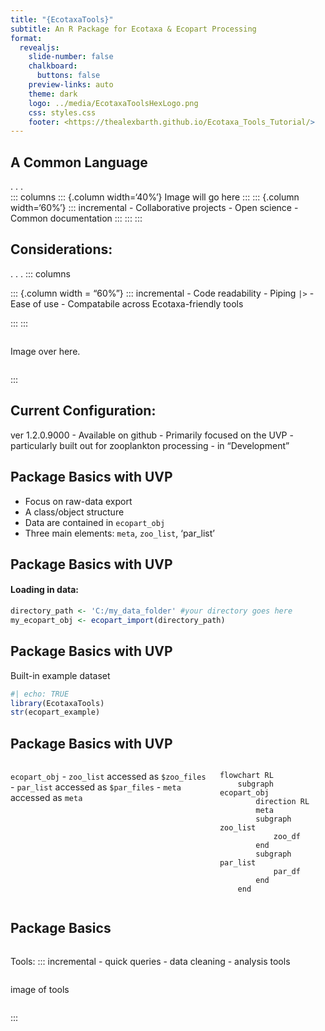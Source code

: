 ```yaml
---
title: "{EcotaxaTools}"
subtitle: An R Package for Ecotaxa & Ecopart Processing
format:
  revealjs: 
    slide-number: false
    chalkboard: 
      buttons: false
    preview-links: auto
    theme: dark
    logo: ../media/EcotaxaToolsHexLogo.png
    css: styles.css
    footer: <https://thealexbarth.github.io/Ecotaxa_Tools_Tutorial/>
---
```


## A Common Language
. . .
<br/>
::: columns
::: {.column width='40%'}
Image will go here
:::
::: {.column width='60%'}
::: incremental
- Collaborative projects
- Open science
- Common documentation
:::
:::
:::

##  Considerations:
. . .
::: columns

::: {.column width = "60%"}
::: incremental
- Code readability
- Piping `|>`
- Ease of use
- Compatabile across Ecotaxa-friendly tools

:::
:::

::: {.column width='40%'}
Image over here.
:::
:::

## Current Configuration:
ver 1.2.0.9000
- Available on github
- Primarily focused on the UVP
- particularly built out for zooplankton processing
- in "Development"

## Package Basics with UVP
::: incremental
- Focus on raw-data export
- A class/object structure
- Data are contained in `ecopart_obj`
- Three main elements: `meta`, `zoo_list`, 'par_list'
:::

## Package Basics with UVP
#### Loading in data:
``` r
directory_path <- 'C:/my_data_folder' #your directory goes here
my_ecopart_obj <- ecopart_import(directory_path)
```

## Package Basics with UVP
Built-in example dataset
```r
#| echo: TRUE
library(EcotaxaTools)
str(ecopart_example)
```

## Package Basics with UVP
::: columns
::: {.column width='65%'}
`ecopart_obj`
- `zoo_list` accessed as `$zoo_files`
- `par_list` accessed as `$par_files`
- `meta` accessed as `meta`
:::
:::{.column width='35%'}
```mermaid
flowchart RL
    subgraph ecopart_obj
        direction RL
        meta
        subgraph zoo_list
            zoo_df
        end
        subgraph par_list
            par_df
        end
    end
```
:::
:::

## Package Basics
::: columns
::: {.column width='65%'}
Tools:
::: incremental
- quick queries
- data cleaning
- analysis tools
:::
:::
:::{.column width='35%'}
image of tools
:::

:::